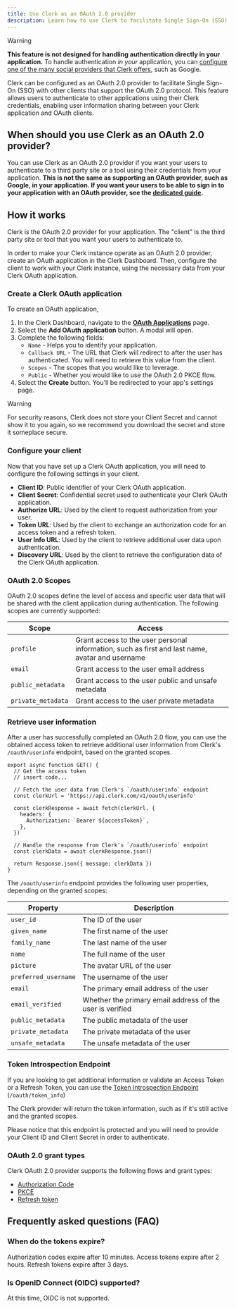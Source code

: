 ```yaml
---
title: Use Clerk as an OAuth 2.0 provider
description: Learn how to use Clerk to facilitate Single Sign-On (SSO) with other clients that support the OAuth 2.0 protocol.
---
```


> [!WARNING]
> **This feature is not designed for handling authentication directly in your application.** To handle authentication _in your_ application, you can [configure one of the many social providers that Clerk offers](/docs/authentication/social-connections/oauth#configuration), such as Google.

Clerk can be configured as an OAuth 2.0 provider to facilitate Single Sign-On (SSO) with other clients that support the OAuth 2.0 protocol. This feature allows users to authenticate to other applications using their Clerk credentials, enabling user information sharing between your Clerk application and OAuth clients.

## When should you use Clerk as an OAuth 2.0 provider?

You can use Clerk as an OAuth 2.0 provider if you want your users to authenticate to a third party site or a tool using their credentials from your application. **This is not the same as supporting an OAuth provider, such as Google, in your application. If you want your users to be able to sign in to your application with an OAuth provider, see the [dedicated guide](/docs/authentication/social-connections/oauth).**

## How it works

Clerk is the OAuth 2.0 provider for your application. The "client" is the third party site or tool that you want your users to authenticate to.

In order to make your Clerk instance operate as an OAuth 2.0 provider, create an OAuth application in the Clerk Dashboard. Then, configure the client to work with your Clerk instance, using the necessary data from your Clerk OAuth application.

### Create a Clerk OAuth application

To create an OAuth application,

1. In the Clerk Dashboard, navigate to the [**OAuth Applications**](https://dashboard.clerk.com/last-active?path=user-authentication/oauth-applications) page.
1. Select the **Add OAuth application** button. A modal will open.
1. Complete the following fields:
   - `Name` - Helps you to identify your application.
   - `Callback URL` - The URL that Clerk will redirect to after the user has authenticated. You will need to retrieve this value from the client.
   - `Scopes` - The scopes that you would like to leverage.
   - `Public` - Whether you would like to use the OAuth 2.0 PKCE flow.
1. Select the **Create** button. You'll be redirected to your app's settings page.

> [!WARNING]
> For security reasons, Clerk does not store your Client Secret and cannot show it to you again, so we recommend you download the secret and store it someplace secure.

### Configure your client

Now that you have set up a Clerk OAuth application, you will need to configure the following settings in your client.

- **Client ID**: Public identifier of your Clerk OAuth application.
- **Client Secret**: Confidential secret used to authenticate your Clerk OAuth application.
- **Authorize URL**: Used by the client to request authorization from your user.
- **Token URL**: Used by the client to exchange an authorization code for an access token and a refresh token.
- **User Info URL**: Used by the client to retrieve additional user data upon authentication.
- **Discovery URL**: Used by the client to retrieve the configuration data of the Clerk OAuth application.

### OAuth 2.0 Scopes

OAuth 2.0 scopes define the level of access and specific user data that will be shared with the client application during authentication. The following scopes are currently supported:

| Scope | Access |
| - | - |
| `profile` | Grant access to the user personal information, such as first and last name, avatar and username |
| `email` | Grant access to the user email address |
| `public_metadata` | Grant access to the user public and unsafe metadata |
| `private_metadata` | Grant access to the user private metadata |

### Retrieve user information

After a user has successfully completed an OAuth 2.0 flow, you can use the obtained access token to retrieve additional user information from Clerk's `/oauth/userinfo` endpoint, based on the granted scopes.

```tsx {{ filename: '/api/get-clerk-user-info.tsx' }}
export async function GET() {
  // Get the access token
  // insert code...

  // Fetch the user data from Clerk's `/oauth/userinfo` endpoint
  const clerkUrl = 'https://api.clerk.com/v1/oauth/userinfo'

  const clerkResponse = await fetch(clerkUrl, {
    headers: {
      Authorization: `Bearer ${accessToken}`,
    },
  })

  // Handle the response from Clerk's `/oauth/userinfo` endpoint
  const clerkData = await clerkResponse.json()

  return Response.json({ message: clerkData })
}
```

The `/oauth/userinfo` endpoint provides the following user properties, depending on the granted scopes:

| Property | Description |
| - | - |
| `user_id` | The ID of the user |
| `given_name` | The first name of the user |
| `family_name` | The last name of the user |
| `name` | The full name of the user |
| `picture` | The avatar URL of the user |
| `preferred_username` | The username of the user |
| `email` | The primary email address of the user |
| `email_verified` | Whether the primary email address of the user is verified |
| `public_metadata` | The public metadata of the user |
| `private_metadata` | The private metadata of the user |
| `unsafe_metadata` | The unsafe metadata of the user |

### Token Introspection Endpoint

If you are looking to get additional information or validate an Access Token or a Refresh Token, you can use the [Token Introspection Endpoint](https://www.oauth.com/oauth2-servers/token-introspection-endpoint/) (`/oauth/token_info`)

The Clerk provider will return the token information, such as if it's still active and the granted scopes.

Please notice that this endpoint is protected and you will need to provide your Client ID and Client Secret in order to authenticate.

### OAuth 2.0 grant types

Clerk OAuth 2.0 provider supports the following flows and grant types:

- [Authorization Code](https://oauth.net/2/grant-types/authorization-code/)
- [PKCE](https://oauth.net/2/pkce/)
- [Refresh token](https://oauth.net/2/grant-types/refresh-token/)

## Frequently asked questions (FAQ)

### When do the tokens expire?

Authorization codes expire after 10 minutes. Access tokens expire after 2 hours. Refresh tokens expire after 3 days.

### Is OpenID Connect (OIDC) supported?

At this time, OIDC is not supported.
